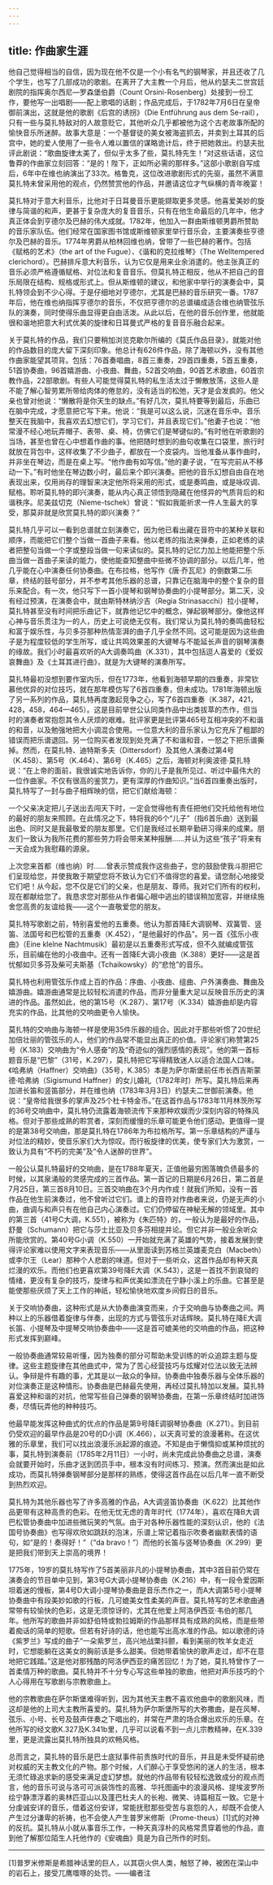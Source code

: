```yaml
---
---
---
```

title: 作曲家生涯
---




他自己觉得相当的自信，因为现在他不仅是一个小有名气的钢琴家，并且还收了几个学生，也写了几部成功的歌剧。在离开了大主教一个月后，他从约瑟夫二世宫廷剧院的指挥奥尔西尼—罗森堡伯爵（Count Orsini-Rosenberg）处接到一份工作，要他写一出唱剧——配上歌唱的话剧；作品完成后，于1782年7月6日在皇帝御前演出，这就是他的歌剧《后宫的诱拐》（Die Entführung aus dem Se-rail），只有一些与莫扎特敌对的人故意贬它，其他听众几乎都被他为这个古老故事所配的愉快音乐所迷醉。故事大意是：一个基督徒的美女被海盗抓去，并卖到土耳其的后宫中，她的爱人使用了一些令人难以置信的谋略诡计后，终于把她救出。约瑟夫批评此剧说：“歌曲旋律太美了，但似乎太多了些，莫扎特先生！”对这些话语，这位鲁莽的作曲家立刻回答：“是的！陛下，正如所必需的那样多。”这部小歌剧自写成后，6年中在维也纳演出了33次。格鲁克，这位改进歌剧形式的先驱，虽然不满意莫扎特未曾采用他的观点，仍然赞赏他的作品，并邀请这位才气纵横的青年晚宴！

莫扎特对于意大利音乐，比他对于日耳曼音乐更能撷取更多灵感。他喜爱美妙的旋律与简谐的和声，更甚于复杂庞大的复音音乐，只有在他生命最后的几年中，他才真正体会到亨德尔及巴赫的伟大成就。1782年，他加入一群由斯维顿男爵所赞助的音乐家队伍。他们经常在国家图书馆或斯维顿家里举行音乐会，主要演奏些亨德尔及巴赫的音乐。1774年男爵从柏林回维也纳，曾带了一些巴赫的著作。包括《赋格的艺术》（the art of the Fugue）、《谐和的克拉维琴》（The Welltempered clerichord）。巴赫排斥意大利音乐，认为它仅是用来业余消遣的。他主张真正的音乐必须严格遵循赋格、对位法和复音音乐。但莫扎特正相反，他从不把自己的音乐局限在结构、规格或形式上。但从斯维顿的建议，和他家中举行的演奏会中，莫扎特领会到不少心得。于是仔细地对亨德尔，尤其是巴赫的音乐研究一番。1787年后，他在维也纳指挥亨德尔的音乐，不仅把亨德尔的总谱编成适合维也纳管弦乐队的演奏，同时使得乐曲显得更自由活泼。从此以后，在他的音乐创作里，他就能很和谐地把意大利式优美的旋律和日耳曼式严格的复音音乐融合起来。

关于莫扎特的作品，我们只要稍加浏览克歇尔所编的《莫氏作品目录》，就能对他的作品数目的庞大留下深刻印象。他总计有626件作品，除了海顿以外，没有其他作曲家能望其项背。包括：76首奏唱曲，8首三重奏，29首四重奏，5首五重奏，51首协奏曲，96首嬉游曲、小夜曲、舞曲，52首交响曲，90首艺术歌曲，60首宗教作品，22部歌剧。有些人可能觉得莫扎特的私生活太过于懒散放荡，这些人是不能了解心智劳累所带给肉体的倦怠的，没有适当的松弛，天才是会发疯的。他父亲也曾对他说：“懒散将是你天生的缺点。”有好几次，莫扎特要等到最后，乐曲已在脑中完成，才愿意把它写下来。他说：“我是可以这么说，沉迷在音乐中。音乐整天在我脑中，我喜欢去幻想它们，学习它们，并且表现它们。”他妻子也说：“他常漫不经心地玩弄帽子、表带、桌、椅，仿佛它们是琴键似的。”有时他在听歌剧的当场，甚至也曾在心中想着作曲的事。他把随时想到的曲句收集在口袋里，旅行时就放在背包中，这样收集了不少曲子，都放在一个皮袋内。当他准备从事作曲时，并非坐在琴边，而是在桌上写。“他作曲有如写信。”他的妻子说，“在写完前从不移动一下。”有时他坐在琴边数小时，最后来个即兴演奏。把他的音乐幻想自由自在地表现出来，仅用尚存的理智来决定他所将采用的形式，或是奏鸣曲，或是咏叹调、赋格。聆听莫扎特的即兴演奏，能从内心真正领悟到隐藏在他怪异的气质背后的和谐秩序。尼美兹切克（Nieme-tschek）曾说：“假如我能祈求一件人生最大的享受，那莫非就是欣赏莫扎特的即兴演奏？”

莫扎特几乎可以一看到总谱就立刻演奏它，因为他已看出藏在音符中的某种关联和顺序，而能把它们整个当做一首曲子来看。他以老练的指法来弹奏，正如老练的读者把整句当做一个字或整段当做一句来读似的。莫扎特的记忆力加上他能把整个乐曲当做一首曲子来读的能力，使他能查知整曲中些微不协调的部分。以后几年，他几乎能在心中演奏任何协奏曲。在布拉格，他写作《唐·乔瓦尼》的倒数第二乐章，终结的鼓号部分，并不参考其他乐器的总谱，只靠记在脑海中的整个复杂的音乐来配合。有一次，他只写下一首小提琴和钢琴协奏曲的小提琴部分。第二天，没有经过预演，在演奏会中，就由斯特林纳沙吉（Regia Strinasacchi）拉小提琴，莫扎特甚至没有时间把乐曲记下，就靠他记忆中的概念，弹起钢琴部分。像他这样心神与音乐贯注为一的人，历史上可说绝无仅有。我们常认为莫扎特的奏鸣曲轻松和富于娱乐性，与贝多芬那种热情澎湃的曲子几乎全然不同。这可能是因为这些曲子是为程度较低的学生所写，或让共鸣效果差的大键琴与不能延长声音的钢琴演奏的缘故。我们小时最喜欢听的A大调奏鸣曲（K.331），其中包括逗人喜爱的《爱奴哀舞曲》及《土耳其进行曲》，就是为大键琴的演奏所写。

莫扎特最初没想到要作室内乐，但在1773年，他看到海顿早期的四重奏，非常钦慕他优异的对位技巧，就在那年模仿写了6首四重奏，但未成功。1781年海顿出版了另一系列的作品，莫扎特再度激起竞争之心，写了6首四重奏（K.387，421，428，458，464—465）。这是目前举世公认同类作品中出类拔萃的杰作，但当时的演奏者常抱怨其令人厌烦的艰难。批评家更是批评第465号互相冲突的不和谐的和音，以及勉强地把大小调混合使用。一位意大利的音乐家认为它充斥了粗鄙的错误而把乐谱退回。另一位购买者发现到处充满了不和谐和音，一怒之下把乐谱撕掉。然而，在莫扎特、迪特斯多夫（Dittersdorf）及其他人演奏过第4号（K.458）、第5号（K.464）、第6号（K.465）之后，海顿对利奥波德·莫扎特说：“在上帝的面前，我很诚实地告诉你，你的儿子是我所见过、听过中最伟大的一位作曲家。不仅有很高的鉴赏力，更有深厚的作曲知识。”当6首四重奏出版时，莫扎特写了一封与曲子相辉映的信，把它们献给海顿：

一个父亲决定把儿子送出去闯天下时，一定会觉得他有责任把他们交托给他有地位的最好的朋友来照顾。在此情况之下，特将我的6个“儿子”（指6首乐曲）送到最出色、同时又是我最敬爱的朋友那里。它们是我经过长期辛勤研习得来的成果。朋友们一致认为我所花费的那些劳力将会带来某种报酬……并认为这些“孩子”将来有一天会成为我慰藉的源泉。

上次您来首都（维也纳）时……曾表示赞成我作这些曲子，您的鼓励使我斗胆把它们呈现给您，并使我敢于期望您将不致认为它们不值得您的喜爱。请您耐心地接受它们吧！从今起，您不仅是它们的父亲，也是朋友、尊师。我对它们所有的权利，现在都献给您了。我恳求您对那些从作者偏心眼中逃出的错误稍加宽容，并继续施舍您高贵的友谊给我——这个一直敬爱您的朋友。



莫扎特写歌剧之前，特别喜爱他的五重奏。他认为那首降E大调钢琴、双簧管、竖笛、法国号和巴松管的五重奏（K.452），“是他最好的作品”。另一首《弦乐小夜曲》（Eine klelne Nachtmusik）最初是以五重奏形式写成，但不久就编成管弦乐，目前编在他的小夜曲中。还有一首降E大调小夜曲（K.388）更好——这是首忧郁如贝多芬及柴可夫斯基（Tchaikowsky）的“悲怆”的音乐。

莫扎特也利用管弦乐作成上百的作品：序曲、小夜曲、组曲、户外演奏曲、舞曲及嬉游曲。嬉游曲通常是比较轻松消遣的作品，而非分量重大足以反映音乐历史的演进的作品。虽然如此，他的第15号（K.287）、第17号（K.334）嬉游曲却是内容充实的作品，比其他的交响曲更令人愉快。

莫扎特的交响曲与海顿一样是使用35件乐器的组合。因此对于那些听惯了20世纪加倍壮丽的管弦乐的人，他们的作品常不能显出真正的价值。评论家们称赞第25号（K.183）交响曲为“令人感奋”的及“奇迹似的强烈感情的表现”。他的第一首标题音乐是“巴黎”（31号，K.297），莫扎特把它写得精致迷人以适合法国人口味。《哈弗纳（Haffner）交响曲》（35号，K.385）本是为萨尔斯堡前任市长西吉斯蒙德·哈弗纳（Sigismund Haffner）的女儿婚礼（1782年时）所写。莫扎特后来再加进长笛和竖笛部分，并在维也纳（1783年3月3日）约瑟夫二世御前演奏。他说：“皇帝给我很多的掌声及25个杜卡特金币。”在这首作品与1783年11月林茨所写的36号交响曲中，莫扎特仍流露着海顿流传下来那种欢娱而少深刻内容的特殊风格。但对于那些成熟的聆赏者，深刻而缓慢的乐章可能更令他们感动。更值得一提的是第38号交响曲，那是莫扎特在1786年为布拉格所写。第一乐章结构的严谨与对位法的精妙，使音乐家们大为惊叹。而行板旋律的优美，使专家们大为激赏，一致认为具有“不朽的完美”及“令人迷醉的世界”。

一般公认莫扎特最好的交响曲，是在1788年夏天，正值他最穷困落魄负债最多的时候，以其泉涌般的灵感完成的三首作品。第一首记的日期是6月26日，第二首是7月25日，第三首8月10日。三首交响曲在3个月内作成！就我们所知，没有一首作品在他生前演奏过，他不曾听过它们。谱上的音符对作曲者来说，仍是无声的小曲，曲调与和声只有在他自己内心演奏过。它们仍停留在神秘无解的领域里。其中的第三首（41号C大调，K.551），被称为《朱匹特》的，一般认为是最好的作品，舒曼（Schumann）把它与莎士比亚及贝多芬相提并论。但它并非一般业余听众所能欣赏的。第40号G小调（K.550）一开始就充满了英雄的气势，接着发展到使得评论家难以使用文字来表现音乐——从里面读到苏格兰英雄麦克白（Macbeth）或李尔王（Lear）那种个人悲剧的味道。但对于一些听众，这首作品却有种天真烂漫的欢乐。而他们也更喜欢第39号降E大调（K.543），这是一首找不到哀恸的情绪，更没有复杂的技巧，旋律与和声优美如漂流在宁静小溪上的乐曲。它甚至是能使那些厌烦了天上工作的神祇，轻松愉快地欢度乡间假日的音乐。

关于交响协奏曲，这种形式是从大协奏曲演变而来，介于交响曲与协奏曲之间。两种以上的乐器借着旋律与伴奏，出现的方式与管弦乐对话辉映。莫扎特在降E大调长笛、小提琴及中提琴交响协奏曲中——这是首可媲美他的交响曲的作品，把这种形式发挥到巅峰。

一般协奏曲通常较易听懂，因为独奏的部分可帮助未受训练的听众追踪主题与旋律。这些主题旋律在其他曲式中，常为了苦心经营技巧与炫耀对位法以致无法辨认。争辩是件有趣的事，尤其是以一敌众的争辩。协奏曲中独奏乐器与全体乐器的对位演奏正是这种情形。协奏曲是巴赫最先使用，再经过莫扎特加以发展。莫扎特喜爱这种和谐的对抗，他常写些自己弹奏的钢琴协奏曲，在第一乐章终结时加进饰奏，尽情玩弄他的种种技巧。

他最早能发挥这种曲式的优点的作品是第9号降E调钢琴协奏曲（K.271）。到目前仍受欢迎的最早作品是20号的D小调（K.466），以天真可爱的浪漫著称。在这优雅的乐章里，我们可以找出浪漫乐派起源的痕迹。不知是由于懒惰抑或某种烦扰的事，莫扎特到演奏前（1785年2月11日）一小时，尚未完成此协奏曲之总谱，演奏会就要开始时，乐曲才送到团员手中，根本没有时间练习、预演。然而演出是如此成功，而莫扎特弹奏钢琴部分是那样的熟练，使得这首作品在以后几年一直不断受到热烈欢迎。

莫扎特为其他乐器也写了许多高雅的作品，A大调竖笛协奏曲（K.622）比其他作品更带有这种高贵的色彩。在他无忧无虑的青年时代（1774年），喜欢在降B大调巴松管协奏曲中加进些微玩笑的气氛。由于对各种乐器性能的深刻认识，他的《法国号协奏曲》也写得欢欣如跳跃的泡沫，乐谱上常记着指示吹奏者幽默表情的语句，如“是的！奏得好！”（“da bravo！”）而他的长笛与竖琴协奏曲（K.299）更是把我们带到天上崇高的境界！

1775年，19岁的莫扎特写作了5首美丽非凡的小提琴协奏曲，其中3首目前仍常在演奏会的节目单中见到，第3号G大调小提琴协奏曲（K.216）中，有一段令爱因斯坦着迷的慢板，第4号D大调小提琴协奏曲是音乐杰作之一，而A大调第5号小提琴协奏曲中有段美妙如歌的行板，几可媲美女性柔美的声音。莫扎特写的艺术歌曲通常带有较愉快的色彩，这是无须惊讶的，尤其在他爱上阿洛伊西亚·韦伯的那几年。他所写的歌曲并非如舒伯特或勃拉姆斯的作品那样具有成熟的风格，而是些带着痴话的简单的短歌。但若有好诗的话，他也能写出高水准的作品。如以歌德的诗《紫罗兰》写成的曲子“一朵紫罗兰，高兴地战栗抖颤，看到美丽的牧羊女走近时，它想能躺在这美女的胸前该是多么甜美。但她带着愉快的歌声走过，却不在意地把它践踏。”这是他对那残酷的阿洛伊西亚的痛苦回忆！为了她，莫扎特曾作了一首柔情万种的歌曲。莫扎特并不十分专心写这些单独的歌曲，他把对声乐技巧的个人心得用在写歌剧与宗教歌曲上。

他的宗教歌曲在萨尔斯堡难得听到，因为其他天主教不喜欢他曲中的歌剧风味，而这却是他的上司大主教所喜爱的。莫扎特为萨尔斯堡所写的大弥撒曲，是在风琴、弦乐、小号、长号及鼓声伴奏之下唱出的，并常在严肃的场合爆出欢乐的乐章。在他所写的经文歌K.327及K.341b里，几乎可以说看不到一点儿宗教精神，在K.339里，更是流露出莫扎特所独具的欢畅风格。

总而言之，莫扎特的音乐是巴士底狱事件前贵族时代的音乐，并且是未受怀疑前绝对权威的天主教文化的产物。那个时候，人们醉心于享受悠闲的迷人的生活，根本无须忙碌追求新的感受来满足虚幻梦想。就他的作品带有较轻松逸致成分的观点而言，他的音乐可说与洛可可派装饰性的高雅、华托图画中的浪漫风格、提埃波罗所绘宁静漂浮着的奥林匹亚山以及蓬巴杜夫人的长袍、微笑、诗篇相互一致。它是十分虔诚安详的音乐，借着这份安详，常能抚慰那些受苦与哀怨的人，却既不会使人产生过分谦卑的祈祷，也不会使人产生普罗米修斯（Prome-theus）[1]式的对神的反抗。莫扎特从小就从事音乐工作，一种天真淳朴的风格常贯穿着他的作品，直到他了解那位陌生人托他作的《安魂曲》竟是为自己所作的时刻。



* * *



[1]普罗米修斯是希腊神话里的巨人，以其窃火供人类，触怒了神，被困在深山中的岩石上，接受兀鹰噬啄的处罚。——编者注